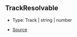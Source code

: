 ## TrackResolvable

- Type: Track \| string \| number

- [Source](https://github.com/Androz2091/discord-player/blob/cd18f37/packages/discord-player/src/Structures/Track.ts#L8)